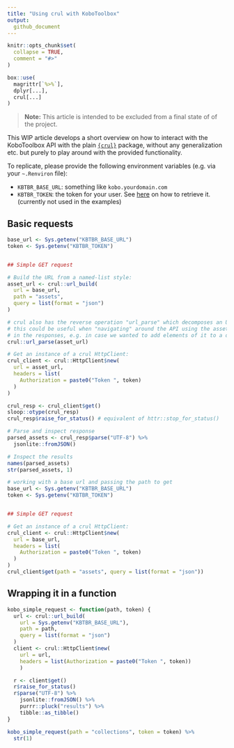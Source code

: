 ```yaml
---
title: "Using crul with KoboToolbox"
output:
  github_document
---
```


```r
knitr::opts_chunk$set(
  collapse = TRUE,
  comment = "#>"
)
```

```r
box::use(
  magrittr[`%>%`],
  dplyr[...],
  crul[...]
)
```

> **Note:** This article is intended to be excluded from a final state of
> of the project.


This WIP article develops a short overview on how to interact with the KoboToolbox
API with the plain [`{crul}`](https://github.com/ropensci/crul)
package, without any generalization etc. but purely to play around with
the provided functionality.

To replicate, please provide the following environment variables (e.g.
via your `~.Renviron` file):

- `KBTBR_BASE_URL`: something like `kobo.yourdomain.com`
- `KBTBR_TOKEN`: the token for your user. See 
  [here](https://support.kobotoolbox.org/api.html) on how to retrieve it.
  (currently not used in the examples)



## Basic requests

```r
base_url <- Sys.getenv("KBTBR_BASE_URL")
token <- Sys.getenv("KBTBR_TOKEN")


## Simple GET request

# Build the URL from a named-list style:
asset_url <- crul::url_build(
  url = base_url,
  path = "assets",
  query = list(format = "json")
)

# crul also has the reverse operation "url_parse" which decomposes an URL into its elements
# this could be useful when "navigating" around the API using the asset urls provided
# in the responses, e.g. in case we wanted to add elements of it to a data frame representation etc.
crul::url_parse(asset_url)

# Get an instance of a crul HttpClient:
crul_client <- crul::HttpClient$new(
  url = asset_url,
  headers = list(
    Authorization = paste0("Token ", token)
  )
)

crul_resp <- crul_client$get()
sloop::otype(crul_resp)
crul_resp$raise_for_status() # equivalent of httr::stop_for_status()

# Parse and inspect response
parsed_assets <- crul_resp$parse("UTF-8") %>%
  jsonlite::fromJSON()

# Inspect the results
names(parsed_assets)
str(parsed_assets, 1)
```

```r
# working with a base url and passing the path to get
base_url <- Sys.getenv("KBTBR_BASE_URL")
token <- Sys.getenv("KBTBR_TOKEN")


## Simple GET request

# Get an instance of a crul HttpClient:
crul_client <- crul::HttpClient$new(
  url = base_url,
  headers = list(
    Authorization = paste0("Token ", token)
  )
)
crul_client$get(path = "assets", query = list(format = "json"))
```

## Wrapping it in a function

```r

kobo_simple_request <- function(path, token) {
  url <- crul::url_build(
    url = Sys.getenv("KBTBR_BASE_URL"),
    path = path,
    query = list(format = "json")
  )
  client <- crul::HttpClient$new(
    url = url,
    headers = list(Authorization = paste0("Token ", token))
    )

  r <- client$get()
  r$raise_for_status()
  r$parse("UTF-8") %>%
    jsonlite::fromJSON() %>%
    purrr::pluck("results") %>%
    tibble::as_tibble()
}

kobo_simple_request(path = "collections", token = token) %>%
  str(1)
```

